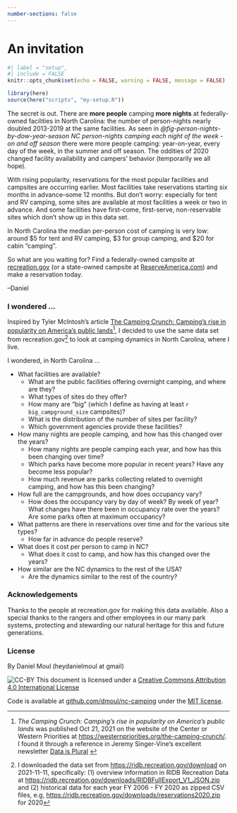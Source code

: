 ```yaml
---
number-sections: false
---
```


# An invitation

```r
#| label = "setup",
#| include = FALSE
knitr::opts_chunk$set(echo = FALSE, warning = FALSE, message = FALSE)

library(here)
source(here("scripts", "my-setup.R"))

```


The secret is out. There are **more people** camping **more nights** at federally-owned facilities in North Carolina: the number of person-nights  nearly doubled 2013-2019 at the same facilities. As seen in *@fig-person-nights-by-dow-year-season NC person-nights camping each night of the week - on and off season* there were more people camping: year-on-year, every day of the week, in the summer and off season. The oddities of 2020 changed facility availability and campers' behavior (temporarily we all hope).

With rising popularity, reservations for the most popular facilities and campsites are occurring earlier. Most facilities take reservations starting six months in advance--some 12 months. But don't worry: especially for tent and RV camping, some sites are available at most facilities a week or two in advance. And some facilities have first-come, first-serve, non-reservable sites which don't show up in this data set.

In North Carolina the median per-person cost of camping is very low: around \$5 for tent and RV camping, \$3 for group camping, and \$20 for cabin "camping".

So what are you waiting for? Find a federally-owned campsite at [recreation.gov](https://https://www.recreation.gov) (or a state-owned campsite at [ReserveAmerica.com](https://ReserveAmerica.com)) and make a reservation today.

--Daniel


### I wondered ...

Inspired by Tyler McIntosh's article [The Camping Crunch: Camping's rise in popularity on America's public lands](https://westernpriorities.org/the-camping-crunch/)^[*The Camping Crunch: Camping's rise in popularity on America's public lands* was published Oct 21, 2021 on the website of the Center or Western Priorities at <https://westernpriorities.org/the-camping-crunch/>. I found it through a reference in Jeremy Singer-Vine's excellent newsletter [Data is Plural](https://www.data-is-plural.com) ], I decided to use the same data set from recreation.gov^[I downloaded the data set from <https://ridb.recreation.gov/download> on 2021-11-11, specifically: (1) overview information in RIDB Recreation Data at <https://ridb.recreation.gov/downloads/RIDBFullExport_V1_JSON.zip> and (2) historical data for each year FY 2006 - FY 2020 as zipped CSV files, e.g, <https://ridb.recreation.gov/downloads/reservations2020.zip> for 2020] to look at camping dynamics in North Carolina, where I live.

I wondered, in North Carolina ...

* What facilities are available?
    - What are the public facilities offering overnight camping, and where are they?
    - What types of sites do they offer?
    - How many are "big" (which I define as having at least `r big_campground_size` campsites)?
    - What is the distribution of the number of sites per facility?
    - Which government agencies provide these facilities?
* How many nights are people camping, and how has this changed over the years?
    - How many nights are people camping each year, and how has this been changing over time?
    - Which parks have become more popular in recent years? Have any become less popular?
    - How much revenue are parks collecting related to overnight camping, and how has this been changing?
* How full are the campgrounds, and how does occupancy vary?
    - How does the occupancy vary by day of week? By week of year? What changes have there been in occupancy rate over the years? Are some parks often at maximum occupancy?
* What patterns are there in reservations over time and for the various site types?
    - How far in advance do people reserve?
* What does it cost per person to camp in NC?
    - What does it cost to camp, and how has this changed over the years?
* How similar are the NC dynamics to the rest of the USA?
    - Are the dynamics similar to the rest of the country?
    

### Acknowledgements

Thanks to the people at recreation.gov for making this data available. Also a special thanks to the rangers and other employees in our many park systems, protecting and stewarding our natural heritage for this and future generations.


### License

By Daniel Moul (heydanielmoul at gmail)

<img src="https://i.creativecommons.org/l/by/4.0/88x31.png" alt="CC-BY" /> This document is licensed under a <a href="http://creativecommons.org/licenses/by/4.0/">Creative Commons Attribution 4.0 International License</a>

Code is available at [github.com/dmoul/nc-camping](https://github.com/dmoul/nc-camping#readme) under the [MIT license](https://github.com/dmoul/nc-camping/blob/main/LICENSE). 
